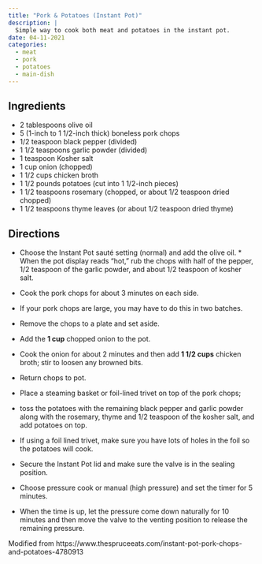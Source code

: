 ```yaml
---
title: "Pork & Potatoes (Instant Pot)"
description: |
  Simple way to cook both meat and potatoes in the instant pot.
date: 04-11-2021
categories:
  - meat
  - pork
  - potatoes
  - main-dish
---
```


## Ingredients

* 2 tablespoons olive oil
* 5 (1-inch to 1 1/2-inch thick) boneless pork chops
* 1/2 teaspoon black pepper (divided)
* 1 1/2 teaspoons garlic powder (divided)
* 1 teaspoon Kosher salt
* 1 cup onion (chopped)
* 1 1/2 cups chicken broth
* 1 1/2 pounds potatoes (cut into 1 1/2-inch pieces)
* 1 1/2 teaspoons rosemary (chopped, or about 1/2 teaspoon dried chopped)
* 1 1/2 teaspoons thyme leaves (or about 1/2 teaspoon dried thyme)

## Directions

* Choose the Instant Pot sauté setting (normal) and add the olive oil. * When the pot display reads "hot," rub the chops with half of the pepper, 1/2 teaspoon of the garlic powder, and about 1/2
teaspoon of kosher salt. 
* Cook the pork chops for about 3 minutes on each side. 
* If your pork chops are large, you may have to do this in two batches. 
* Remove the chops to a plate and set aside.

* Add the **1 cup** chopped onion to the pot. 
* Cook the onion for about 2 minutes and then add **1 1/2 cups** chicken broth; stir to loosen any browned bits.

* Return chops to pot.
* Place a steaming basket or foil-lined trivet on top of the pork chops; 
* toss the potatoes with the remaining black pepper and garlic powder along with the rosemary, thyme
and 1/2 teaspoon of the kosher salt, and add potatoes on top. 
* If using a foil lined trivet, make sure you have lots of holes in the foil so the potatoes will cook.

* Secure the Instant Pot lid and make sure the valve is in the sealing position. 
* Choose pressure cook or manual (high pressure) and set the timer for 5 minutes. 
* When the time is up, let the pressure come down naturally for 10 minutes and then move the valve to the venting position to release the remaining pressure.

Modified from https://www.thespruceeats.com/instant-pot-pork-chops-and-potatoes-4780913
